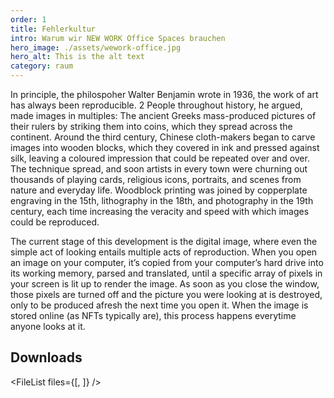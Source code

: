 ```yaml
---
order: 1
title: Fehlerkultur
intro: Warum wir NEW WORK Office Spaces brauchen
hero_image: ./assets/wework-office.jpg
hero_alt: This is the alt text
category: raum
---
```


<Leadin>In principle</Leadin>, the philospoher Walter Benjamin wrote in 1936, the work of art has always been reproducible. 2 People throughout
history, he argued, made images in multiples: The ancient Greeks mass-produced pictures of their rulers by striking them into coins, which they spread
across the continent. Around the third century, Chinese cloth-makers began to carve images into wooden blocks, which they covered in ink and pressed
against silk, leaving a coloured impression that could be repeated over and over. The technique spread, and soon artists in every town were churning
out thousands of playing cards, religious icons, portraits, and scenes from nature and everyday life. Woodblock printing was joined by copperplate
engraving in the 15th, lithography in the 18th, and photography in the 19th century, each time increasing the veracity and speed with which images
could be reproduced.

The current stage of this development is the digital image, where even the simple act of looking entails multiple acts of reproduction. When you open an image on your computer, it’s copied from your computer’s hard drive into its working memory, parsed and translated, until a specific array of pixels in your screen is lit up to render the image. As soon as you close the window, those pixels are turned off and the picture you were looking at is destroyed, only to be produced afresh the next time you open it. When the image is stored online (as NFTs typically are), this process happens everytime anyone looks at it.

## Downloads

<FileList files={[<File title="Ausschreibung" file="boetsch.jpg" />, <File title="Vertrag" file="boetsch.jpg" />]} />
